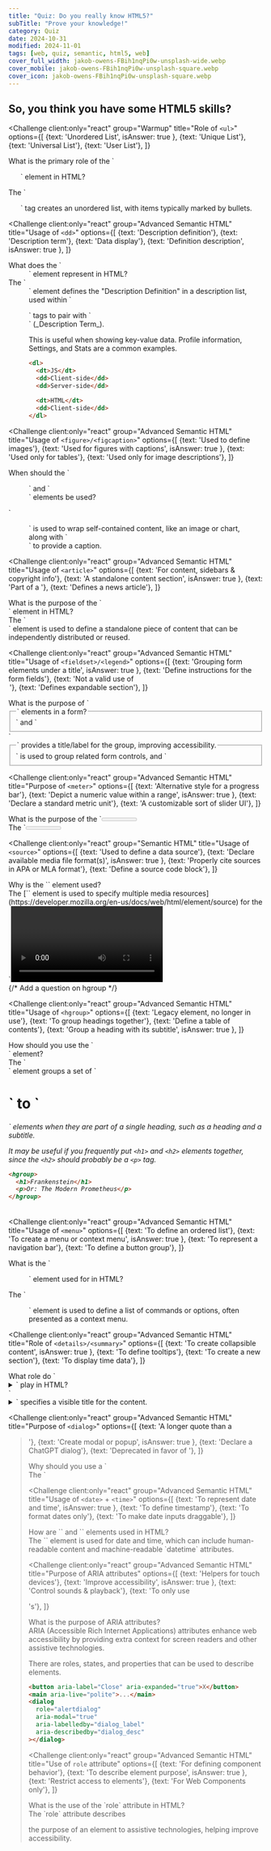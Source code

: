 ```yaml
---
title: "Quiz: Do you really know HTML5?"
subTitle: "Prove your knowledge!"
category: Quiz
date: 2024-10-31
modified: 2024-11-01
tags: [web, quiz, semantic, html5, web]
cover_full_width: jakob-owens-FBih1nqPi0w-unsplash-wide.webp
cover_mobile: jakob-owens-FBih1nqPi0w-unsplash-square.webp
cover_icon: jakob-owens-FBih1nqPi0w-unsplash-square.webp
---
```




## So, you think you have some HTML5 skills?


<QuizUI>

<Challenge
  client:only="react"
  group="Warmup"
  title="Role of `<ul>`"
  options={[
    {text: 'Unordered List', isAnswer: true },
    {text: 'Unique List'},
    {text: 'Universal List'},
    {text: 'User List'},
  ]}
>
  <slot name="question">
  <div className="question">
    What is the primary role of the `<ul>` element in HTML?
  </div>
  </slot>

  <slot name='explanation'>
  <div className="explanation">
The `<ul>` tag creates an unordered list, with items typically marked by bullets.
  </div>
  </slot>

</Challenge>

<Challenge
  client:only="react"
  group="Advanced Semantic HTML"
  title="Usage of `<dd>`"
  options={[
    {text: 'Description definition'},
    {text: 'Description term'},
    {text: 'Data display'},
    {text: 'Definition description', isAnswer: true },
  ]}
>
  <slot name="question">
  <div className="question">
    What does the `<dd>` element represent in HTML?
  </div>
  </slot>

  <slot name='explanation'>
  <div className="explanation">
The `<dd>` element defines the "Description Definition" in a description list, used within `<dl>` tags to pair with `<dt>` (_Description Term_).

This is useful when showing key-value data. Profile information, Settings, and Stats are a common examples.

```html
<dl>
  <dt>JS</dt>
  <dd>Client-side</dd>
  <dd>Server-side</dd>

  <dt>HTML</dt>
  <dd>Client-side</dd>
</dl>

```
  </div>
  </slot>

</Challenge>

<Challenge
  client:only="react"
  group="Advanced Semantic HTML"
  title="Usage of `<figure>/<figcaption>`"
  options={[
    {text: 'Used to define images'},
    {text: 'Used for figures with captions', isAnswer: true },
    {text: 'Used only for tables'},
    {text: 'Used only for image descriptions'},
  ]}
>
  <slot name="question">
  <div className="question">
    When should the `<figure>` and `<figcaption>` elements be used?
  </div>
  </slot>

  <slot name='explanation'>
  <div className="explanation">
`<figure>` is used to wrap self-contained content, like an image or chart, along with `<figcaption>` to provide a caption.
  </div>
  </slot>

</Challenge>

<Challenge
  client:only="react"
  group="Advanced Semantic HTML"
  title="Usage of `<article>`"
  options={[
    {text: 'For content, sidebars & copyright info'},
    {text: 'A standalone content section', isAnswer: true },
    {text: 'Part of a <newsletter>'},
    {text: 'Defines a news article'},
  ]}
>
  <slot name="question">
  <div className="question">
    What is the purpose of the `<article>` element in HTML?
  </div>
  </slot>

  <slot name='explanation'>
  <div className="explanation">
The `<article>` element is used to define a standalone piece of content that can be independently distributed or reused.
  </div>
  </slot>

</Challenge>


<Challenge
  client:only="react"
  group="Advanced Semantic HTML"
  title="Usage of `<fieldset>/<legend>`"
  options={[
    {text: 'Grouping form elements under a title', isAnswer: true },
    {text: 'Define instructions for the form fields'},
    {text: 'Not a valid use of <legend>'},
    {text: 'Defines expandable section'},
  ]}
>
  <slot name="question">
  <div className="question">
    What is the purpose of `<fieldset>` and `<legend>` elements in a form?
  </div>
  </slot>

  <slot name='explanation'>
  <div className="explanation">
`<fieldset>` is used to group related form controls, and `<legend>` provides a title/label for the group, improving accessibility.
  </div>
  </slot>

</Challenge>


<Challenge
  client:only="react"
  group="Advanced Semantic HTML"
  title="Purpose of `<meter>`"
  options={[
    {text: 'Alternative style for a progress bar'},
    {text: 'Depict a numeric value within a range', isAnswer: true },
    {text: 'Declare a standard metric unit'},
    {text: 'A customizable sort of slider UI'},
  ]}
>
  <slot name="question">
  <div className="question">
    What is the purpose of the `<meter>` element?
  </div>
  </slot>

  <slot name='explanation'>
  <div className="explanation">
The `<meter>` element is used to represent a scalar measurement within a known range, such as disk usage or a vote tally.

It is very similar to a progress bar, but with slightly different meaning.
  </div>
  </slot>

</Challenge>

<Challenge
  client:only="react"
  group="Semantic HTML"
  title="Usage of `<source>`"
  options={[
    {text: 'Used to define a data source'},
    {text: 'Declare available media file format(s)', isAnswer: true },
    {text: 'Properly cite sources in APA or MLA format'},
    {text: 'Define a source code block'},
  ]}
>
  <slot name="question">
  <div className="question">
    Why is the `<source>` element used?
  </div>
  </slot>

  <slot name='explanation'>
  <div className="explanation">
The [`<source>` element is used to specify multiple media resources](https://developer.mozilla.org/en-us/docs/web/html/element/source) for the `<video>`, `<audio>`, and `<picture>` elements, allowing the browser to choose the most suitable format.
  </div>
  </slot>

</Challenge>
{/* Add a question on hgroup */}

<Challenge
  client:only="react"
  group="Advanced Semantic HTML"
  title="Usage of `<hgroup>`"
  options={[
    {text: 'Legacy element, no longer in use'},
    {text: 'To group headings together'},
    {text: 'Define a table of contents'},
    {text: 'Group a heading with its subtitle', isAnswer: true },
  ]}
>
  <slot name="question">
  <div className="question">
    How should you use the `<hgroup>` element?
  </div>
  </slot>

  <slot name='explanation'>
  <div className="explanation">
The `<hgroup>` element groups a set of `<h1>` to `<h6>` elements when they are part of a single heading, such as a heading and a subtitle.

It may be useful if you frequently put `<h1>` and `<h2>` elements together, since the `<h2>` should probably be a `<p>` tag.

```html
<hgroup>
  <h1>Frankenstein</h1>
  <p>Or: The Modern Prometheus</p>
</hgroup>
```
  </div>
  </slot>

</Challenge>

<Challenge
  client:only="react"
  group="Advanced Semantic HTML"
  title="Usage of `<menu>`"
  options={[
    {text: 'To define an ordered list'},
    {text: 'To create a menu or context menu', isAnswer: true },
    {text: 'To represent a navigation bar'},
    {text: 'To define a button group'},
  ]}
>
  <slot name="question">
  <div className="question">
    What is the `<menu>` element used for in HTML?
  </div>
  </slot>

  <slot name='explanation'>
  <div className="explanation">
The `<menu>` element is used to define a list of commands or options, often presented as a context menu.
  </div>
  </slot>

</Challenge>


<Challenge
  client:only="react"
  group="Advanced Semantic HTML"
  title="Role of `<details>/<summary>`"
  options={[
    {text: 'To create collapsible content', isAnswer: true },
    {text: 'To define tooltips'},
    {text: 'To create a new section'},
    {text: 'To display time data'},
  ]}
>
  <slot name="question">
  <div className="question">
    What role do `<details>` and `<summary>` play in HTML?
  </div>
  </slot>

  <slot name='explanation'>
  <div className="explanation">
`<details>` allows for collapsible content, and `<summary>` specifies a visible title for the content.
  </div>
  </slot>

</Challenge>


<Challenge
  client:only="react"
  group="Advanced Semantic HTML"
  title="Purpose of `<dialog>`"
  options={[
    {text: 'A longer quote than a <blockquote>'},
    {text: 'Create modal or popup', isAnswer: true },
    {text: 'Declare a ChatGPT dialog'},
    {text: 'Deprecated in favor of <wizard>'},
  ]}
>
  <slot name="question">
  <div className="question">
    Why should you use a `<dialog>` element?
  </div>
  </slot>

  <slot name='explanation'>
  <div className="explanation">
The `<dialog>` element is used for dialogs, pop-ups, or modals, and provides semantic markup, extended CSS, and a native API for these interactions.
  </div>
  </slot>

</Challenge>


<Challenge
  client:only="react"
  group="Advanced Semantic HTML"
  title="Usage of `<date>` + `<time>`"
  options={[
    {text: 'To represent date and time', isAnswer: true },
    {text: 'To define timestamp'},
    {text: 'To format dates only'},
    {text: 'To make date inputs draggable'},
  ]}
>
  <slot name="question">
  <div className="question">
    How are `<date>` and `<time>` elements used in HTML?
  </div>
  </slot>

  <slot name='explanation'>
  <div className="explanation">
The `<time>` element is used for date and time, which can include human-readable content and machine-readable `datetime` attributes.
  </div>
  </slot>

</Challenge>


<Challenge
  client:only="react"
  group="Advanced Semantic HTML"
  title="Purpose of ARIA attributes"
  options={[
    {text: 'Helpers for touch devices'},
    {text: 'Improve accessibility', isAnswer: true },
    {text: 'Control sounds & playback'},
    {text: 'To only use <div>\'s'},
  ]}
>
  <slot name="question">
  <div className="question">
    What is the purpose of ARIA attributes?
  </div>
  </slot>

  <slot name='explanation'>
  <div className="explanation">
ARIA (Accessible Rich Internet Applications) attributes enhance web accessibility by providing extra context for screen readers and other assistive technologies.

There are roles, states, and properties that can be used to describe elements.

```html
<button aria-label="Close" aria-expanded="true">X</button>
<main aria-live="polite">...</main>
<dialog
  role="alertdialog"
  aria-modal="true"
  aria-labelledby="dialog_label"
  aria-describedby="dialog_desc"
></dialog>
```
  </div>
  </slot>

</Challenge>


<Challenge
  client:only="react"
  group="Advanced Semantic HTML"
  title="Use of `role` attribute"
  options={[
    {text: 'For defining component behavior'},
    {text: 'To describe element purpose', isAnswer: true },
    {text: 'Restrict access to elements'},
    {text: 'For Web Components only'},
  ]}
>
  <slot name="question">
  <div className="question">
    What is the use of the `role` attribute in HTML?
  </div>
  </slot>

  <slot name='explanation'>
  <div className="explanation">
The `role` attribute describes

 the purpose of an element to assistive technologies, helping improve accessibility.
  </div>
  </slot>

</Challenge>

</QuizUI>

